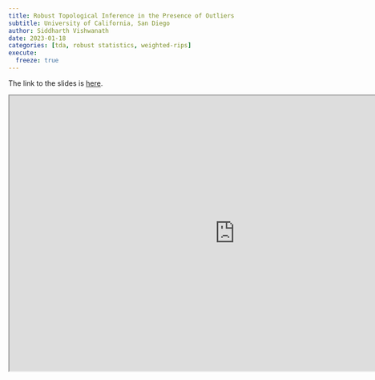 ```yaml
---
title: Robust Topological Inference in the Presence of Outliers
subtitle: University of California, San Diego
author: Siddharth Vishwanath
date: 2023-01-18
categories: [tda, robust statistics, weighted-rips]
execute:
  freeze: true
---
```


The link to the slides is [here](https://sidvishwanath.com/feb16/).

<iframe src="https://sidvishwanath.com/jan16/" width="900" height="550"></iframe>